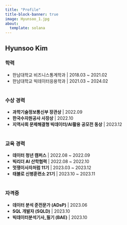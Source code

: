 ```yaml
---
title: "Profile"
title-block-banner: true
image: Hyunsoo_1.jpg
about:
  template: solana
---
```


## Hyunsoo Kim

### 학력

-   한남대학교 비즈니스통계학과 \| 2018.03 \~ 2021.02
-   한남대학교 빅데이터응용학과 \| 2021.03 \~ 2024.02 </br></br>

### 수상 경력

-   **과학기술정보통신부 장관상** \| 2022.09
-   **한국수자원공사 사장상** \| 2022.10
-   **지역사회 문제해결형 빅데이터/AI활용 공모전 동상** \| 2023.12 </br></br>

### 교육 경력

-   **데이터 청년 캠퍼스** \| 2022.08 \~ 2022.09
-   **빅리더 AI 산학협력** \| 2022.08 \~ 2022.10
-   **멋쟁이사자처럼 11기** \| 2023.03 \~ 2023.12
-   **태블로 신병훈련소 21기** \| 2023.10 \~ 2023.11</br></br>

### 자격증

-   **데이터 분석 준전문가 (ADsP)** \| 2023.06
-   **SQL 개발자 (SQLD)** \| 2023.10
-   **빅데이터분석기사_필기 (BAE)** \| 2023.10

